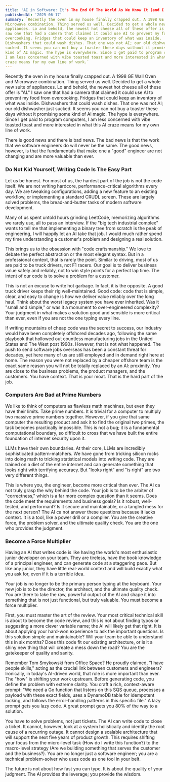 ```yaml
---
title: 'AI in Software: It's The End Of The World As We Know It (and I Feel Fine!)'
publishedAt: '2025-06-17'
summary: `Recently the oven in my house finally crapped out. A 1998 GE Wall Oven and
Microwave combination. Thing served us well. Decided to get a whole new suite of
appliances. Lo and behold, the newest hot cheese all of these offer is "AI." I
saw one that had a camera that claimed it could use AI to prevent my food from
overcooking. Fridges that could keep an inventory of what was inside.
Dishwashers that could wash dishes. That one was not AI; our old dishwasher just
sucked. It seems you can not buy a toaster these days without it promising some
kind of AI magic. The hype is everywhere. Since I get paid to program computers,
I am less concerned with vibe toasted toast and more interested in what this AI
craze means for my own line of work.`
---
```


Recently the oven in my house finally crapped out. A 1998 GE Wall Oven and
Microwave combination. Thing served us well. Decided to get a whole new suite of
appliances. Lo and behold, the newest hot cheese all of these offer is "AI." I
saw one that had a camera that claimed it could use AI to prevent my food from
overcooking. Fridges that could keep an inventory of what was inside.
Dishwashers that could wash dishes. That one was not AI; our old dishwasher just
sucked. It seems you can not buy a toaster these days without it promising some
kind of AI magic. The hype is everywhere. Since I get paid to program computers,
I am less concerned with vibe toasted toast and more interested in what this AI
craze means for my own line of work.

There is good news and there is bad news. The bad news is that the work that we
software engineers do will never be the same. The good news, however, is that
the fundamentals that make one a "good" engineer are not changing and are more
valuable than ever.

### Do Not Kid Yourself, Writing Code Is The Easy Part

Let us be honest. For most of us, the hardest part of the job is not the code
itself. We are not writing hardcore, performance-critical algorithms every day.
We are tweaking configurations, adding a new feature to an existing workflow, or
implementing a standard CRUDL screen. These are largely solved problems, the
bread-and-butter tasks of modern software development.

Many of us spent untold hours grinding LeetCode, memorizing algorithms we rarely
use, all to pass an interview. If the "big tech industrial complex" wants to
tell me that implementing a binary tree from scratch is the peak of engineering,
I will happily let an AI take that job. I would much rather spend my time
understanding a customer's problem and designing a real solution.

This brings us to the obsession with "code craftsmanship." We love to debate the
perfect abstraction or the most elegant syntax. But in a professional context,
that is rarely the point. Similar to driving, most of us are paid to be truck
drivers, not F1 racers. Our goal is to deliver business value safely and
reliably, not to win style points for a perfect lap time. The intent of our code
is to solve a problem for a customer.

This is not an excuse to write hot garbage. In fact, it is the opposite. A good
truck driver keeps their rig well-maintained. Good code: code that is simple,
clear, and easy to change is how we deliver value reliably over the long haul.
Think about the worst legacy system you have ever inherited. Was it "small and
simple," or was it a monument to over-engineered complexity? Your judgment in
what makes a solution good and sensible is more critical than ever, even if you
are not the one typing every line.

If writing mountains of cheap code was the secret to success, our industry would
have been completely offshored decades ago, following the same playbook that
hollowed out countless manufacturing jobs in the United States and The West post
1990s. However, that is not what happened. The push to send software jobs
overseas has been a constant threat for decades, yet here many of us are still
employed and in demand right here at home. The reason you were not replaced by a
cheaper offshore team is the exact same reason you will not be totally replaced
by an AI: proximity. You are close to the business problems, the product
managers, and the customers. You have context. That is your moat. That is the
hard part of the job.

### Computers Are Bad at Prime Numbers

We like to think of computers as flawless math machines, but even they have
their limits. Take prime numbers. It is trivial for a computer to multiply two
massive prime numbers together. However, if you give that same computer the
resulting product and ask it to find the original two primes, the task becomes
practically impossible. This is not a bug; it is a fundamental computational
boundary, so difficult to cross that we have built the entire foundation of
internet security upon it.

LLMs have their own boundaries. At their core, LLMs are
incredibly sophisticated pattern-matchers. We have gone from tricking silicon
rocks into doing math to tricking statistical models into writing code. They are
trained on a diet of the entire internet and can generate something that looks
right with terrifying accuracy. But "looks right" and "is right" are two very
different things.

This is where you, the engineer, become more critical than ever. The AI ca not
truly grasp the why behind the code. Your job is to be the arbiter of
"correctness," which is a far more complex question than it seems. Does the code
meet the requirements and business goals? Is it robust, well-tested, and
performant? Is it secure and maintainable, or a tangled mess for the next
person? The AI ca not answer these questions because it lacks context. It is a
tool, like a power drill or a compiler. You are the creative force, the problem
solver, and the ultimate quality check. You are the one who provides the
judgment.

### Become a Force Multiplier

Having an AI that writes code is like having the world's most enthusiastic
junior developer on your team. They are tireless, have the book knowledge of a
principal engineer, and can generate code at a staggering pace. But like any
junior, they have little real-world context and will build exactly what you ask
for, even if it is a terrible idea.

Your job is no longer to be the primary person typing at the keyboard. Your new
job is to be the director, the architect, and the ultimate quality check. You
are there to take the raw, powerful output of the AI and shape it into something
that is not just functional, but truly valuable. You must become a force
multiplier.

First, you must master the art of the review. Your most critical technical skill
is about to become the code review, and this is not about finding typos or
suggesting a more clever variable name; the AI will likely get that right. It is
about applying your hard-won experience to ask the important questions. Is this
solution simple and maintainable? Will your team be able to understand this in
six months? Does this code fit our existing architecture, or is it a shiny new
thing that will create a mess down the road? You are the gatekeeper of quality
and sanity.

Remember Tom Smykowski from Office Space? He proudly claimed, "I have people
skills," acting as the crucial link between customers and engineers? Ironically,
in today's AI-driven world, that role is more important than ever. The "how" is
shifting your work upstream. Before generating code, you define the problem with
extreme clarity. You craft a rich, context-aware prompt: "We need a Go function
that listens on this SQS queue, processes a payload with these exact fields,
uses a DynamoDB table for idempotent locking, and follows the error-handling
patterns in this specific file." A lazy prompt gets you lazy code. A great
prompt gets you 80% of the way to a solution.

You have to solve problems, not just tickets. The AI can write code to close a
ticket. It cannot, however, look at a system holistically and identify the root
cause of a recurring outage. It cannot design a scalable architecture that will
support the next five years of product growth. This requires shifting your focus
from the micro-level task (How do I write this function?) to the macro-level
strategy (Are we building something that serves the customer and the
business?). You are no longer just a software engineer; you are a technical
problem-solver who uses code as one tool in your belt.

The future is not about how fast you can type. It is about the quality of your
judgment. The AI provides the leverage; you provide the wisdom.
